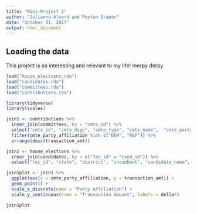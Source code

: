 ```yaml
---
title: "Mini-Project 2"
author: "Julianna Alvord and Peyton Draper"
date: "October 31, 2017"
output: html_document
---
```



## Loading the data

This project is so interesting and relevant to my life! merpy derpy

```r
load("house_elections.rda")
load("candidates.rda")
load("committees.rda")
load("contributions.rda")
```

```r
library(tidyverse)
library(scales)

join1 <- contributions %>%
  inner_join(committees, by = "cmte_id") %>%
  select("cmte_id", "cmte_dsgn", "cmte_type", "cmte_name",  "cmte_party_affiliation", "org_type", "transaction_type", "transaction_amt") %>%
  filter(cmte_party_affiliation %in% c("DEM", "REP")) %>%
  arrange(desc(transaction_amt))

join2 <- house_elections %>%
  inner_join(candidates, by = c("fec_id" = "cand_id")) %>%
  select("fec_id", "state", "district", "incumbent", "candidate_name", "cand_party_affiliation", "primary_votes", "runoff_votes", "general_votes", "ge_winner")

join1plot <- join1 %>%
  ggplot(aes(x = cmte_party_affiliation, y = transaction_amt)) +
  geom_point() +
  scale_x_discrete(name = "Party Affiliation") +
  scale_y_continuous(name = "Transaction Amount", labels = dollar)

join1plot
```